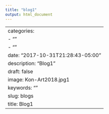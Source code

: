 ```yaml
---
title: "blog1"
output: html_document
---
```

---
categories:
- ""
- ""
date: "2017-10-31T21:28:43-05:00"
description: "Blog1"
draft: false
image: Kon-Art2018.jpg1
keywords: ""
slug: blogs
title: Blog1
---